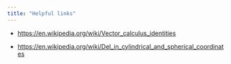 ```yaml
---
title: "Helpful links"
---
```


- <https://en.wikipedia.org/wiki/Vector_calculus_identities>

- <https://en.wikipedia.org/wiki/Del_in_cylindrical_and_spherical_coordinates>